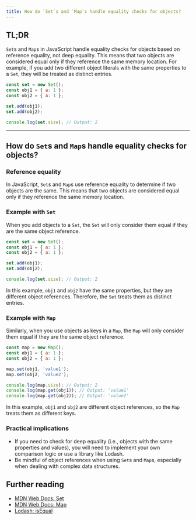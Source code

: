 ```yaml
---
title: How do `Set`s and `Map`s handle equality checks for objects?
---
```


## TL;DR

`Set`s and `Map`s in JavaScript handle equality checks for objects based on reference equality, not deep equality. This means that two objects are considered equal only if they reference the same memory location. For example, if you add two different object literals with the same properties to a `Set`, they will be treated as distinct entries.

```js
const set = new Set();
const obj1 = { a: 1 };
const obj2 = { a: 1 };

set.add(obj1);
set.add(obj2);

console.log(set.size); // Output: 2
```

---

## How do `Set`s and `Map`s handle equality checks for objects?

### Reference equality

In JavaScript, `Set`s and `Map`s use reference equality to determine if two objects are the same. This means that two objects are considered equal only if they reference the same memory location.

### Example with `Set`

When you add objects to a `Set`, the `Set` will only consider them equal if they are the same object reference.

```js
const set = new Set();
const obj1 = { a: 1 };
const obj2 = { a: 1 };

set.add(obj1);
set.add(obj2);

console.log(set.size); // Output: 2
```

In this example, `obj1` and `obj2` have the same properties, but they are different object references. Therefore, the `Set` treats them as distinct entries.

### Example with `Map`

Similarly, when you use objects as keys in a `Map`, the `Map` will only consider them equal if they are the same object reference.

```js
const map = new Map();
const obj1 = { a: 1 };
const obj2 = { a: 1 };

map.set(obj1, 'value1');
map.set(obj2, 'value2');

console.log(map.size); // Output: 2
console.log(map.get(obj1)); // Output: 'value1'
console.log(map.get(obj2)); // Output: 'value2'
```

In this example, `obj1` and `obj2` are different object references, so the `Map` treats them as different keys.

### Practical implications

- If you need to check for deep equality (i.e., objects with the same properties and values), you will need to implement your own comparison logic or use a library like Lodash.
- Be mindful of object references when using `Set`s and `Map`s, especially when dealing with complex data structures.

## Further reading

- [MDN Web Docs: Set](https://developer.mozilla.org/en-US/docs/Web/JavaScript/Reference/Global_Objects/Set)
- [MDN Web Docs: Map](https://developer.mozilla.org/en-US/docs/Web/JavaScript/Reference/Global_Objects/Map)
- [Lodash: isEqual](https://lodash.com/docs/4.17.15#isEqual)
